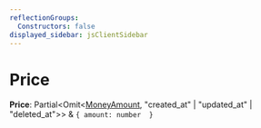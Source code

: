 ```yaml
---
reflectionGroups:
  Constructors: false
displayed_sidebar: jsClientSidebar
---
```



# Price

 **Price**: Partial&#60;Omit&#60;[MoneyAmount](../classes/js_client.internal.internal.MoneyAmount.mdx), "created_at" \| "updated_at" \| "deleted_at"&#62;&#62; & ``{ amount: number  }``
